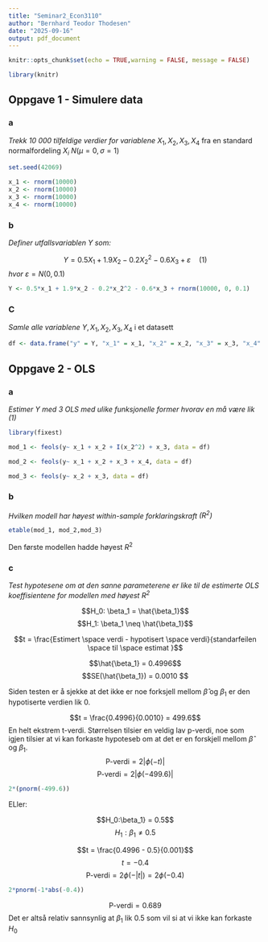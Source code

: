 ```yaml
---
title: "Seminar2_Econ3110"
author: "Bernhard Teodor Thodesen"
date: "2025-09-16"
output: pdf_document
---
```


```r
knitr::opts_chunk$set(echo = TRUE,warning = FALSE, message = FALSE)
```

```r
library(knitr)
```

## Oppgave 1 - Simulere data

### a

*Trekk 10 000 tilfeldige verdier for variablene* $X_1,X_2,X_3,X_4$ fra en standard normalfordeling $X_i~N(\mu = 0, \sigma = 1)$

```r
set.seed(42069)

x_1 <- rnorm(10000)
x_2 <- rnorm(10000)
x_3 <- rnorm(10000)
x_4 <- rnorm(10000)
```

### b

*Definer utfallsvariablen Y som:*

$$Y = 0.5X_1 + 1.9X_2 - 0.2X^2_2 - 0.6X_3 + \varepsilon \quad (1)$$ *hvor* $\varepsilon = N(0,0.1)$

```r

Y <- 0.5*x_1 + 1.9*x_2 - 0.2*x_2^2 - 0.6*x_3 + rnorm(10000, 0, 0.1)

```

### C

*Samle alle variablene* $Y,X_1,X_2,X_3, X_4$ i et datasett

```r

df <- data.frame("y" = Y, "x_1" = x_1, "x_2" = x_2, "x_3" = x_3, "x_4" = x_4)

```

## Oppgave 2 - OLS

### a 
*Estimer $Y$ med 3 OLS med ulike funksjonelle former hvorav en må være lik $(1)$*

```r
library(fixest)
```

```r

mod_1 <- feols(y~ x_1 + x_2 + I(x_2^2) + x_3, data = df)

mod_2 <- feols(y~ x_1 + x_2 + x_3 + x_4, data = df)

mod_3 <- feols(y~ x_2 + x_3, data = df)
```


### b

*Hvilken modell har høyest within-sample forklaringskraft $(R^2)$*

```r
etable(mod_1, mod_2,mod_3)
```


Den første modellen hadde høyest $R^2$

### c

*Test hypotesene om at den sanne parameterene er like til de estimerte OLS koeffisientene for modellen med høyest $R^2$*

$$H_0: \beta_1 = \hat{\beta_1}$$
$$H_1: \beta_1 \neq \hat{\beta_1}$$



$$t = \frac{Estimert \space verdi - hypotisert \space verdi}{standarfeilen \space til \space estimat }$$

$$\hat{\beta_1} = 0.4996$$
$$SE(\hat{\beta_1}) = 0.0010 $$

Siden testen er å sjekke at det ikke er noe forksjell mellom $\hat{\beta}$ og $\beta_1$ er den hypotiserte verdien lik 0.

$$t = \frac{0.4996}{0.0010} = 499.6$$
En helt ekstrem t-verdi. Størrelsen tilsier en veldig lav p-verdi, noe som igjen tilsier at vi kan forkaste hypoteseb om at det er en forskjell mellom $\hat{\beta}$ og $\beta_1$. 
$$\text{P-verdi} = 2|\phi(-t)| $$
$$\text{P-verdi} = 2|\phi(-499.6)| $$

```r
2*(pnorm(-499.6))
```


ELler: 

$$H_0:\beta_1} = 0.5$$
$$H_1: {\beta_1} \neq 0.5$$

$$t = \frac{0.4996 - 0.5}{0.001}$$
$$t = -0.4$$
$$\text{P-verdi} = 2\phi(-|t|) = 2\phi(-0.4)$$

```r
2*pnorm(-1*abs(-0.4))
```
$$\text{P-verdi} =0.689$$ 
Det er altså relativ sannsynlig at $\beta_1$ lik 0.5 som vil si at vi ikke kan forkaste $H_0$